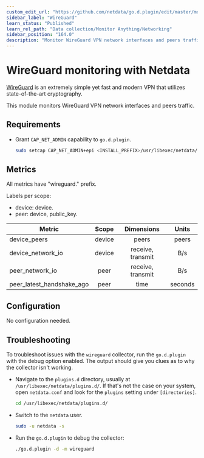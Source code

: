 ```yaml
---
custom_edit_url: "https://github.com/netdata/go.d.plugin/edit/master/modules/wireguard/README.md"
sidebar_label: "WireGuard"
learn_status: "Published"
learn_rel_path: "Data collection/Monitor Anything/Networking"
sidebar_position: "164.0"
description: "Monitor WireGuard VPN network interfaces and peers traffic."
---
```



# WireGuard monitoring with Netdata

[WireGuard](https://www.wireguard.com/) is an extremely simple yet fast and modern VPN that utilizes state-of-the-art
cryptography.

This module monitors WireGuard VPN network interfaces and peers traffic.

## Requirements

- Grant `CAP_NET_ADMIN` capability to `go.d.plugin`.

  ```bash
  sudo setcap CAP_NET_ADMIN+epi <INSTALL_PREFIX>/usr/libexec/netdata/plugins.d/go.d.plugin
  ```

## Metrics

All metrics have "wireguard." prefix.

Labels per scope:

- device: device.
- peer: device, public_key.

| Metric                    | Scope  |    Dimensions     |  Units  |
|---------------------------|:------:|:-----------------:|:-------:|
| device_peers              | device |       peers       |  peers  |
| device_network_io         | device | receive, transmit |   B/s   |
| peer_network_io           |  peer  | receive, transmit |   B/s   |
| peer_latest_handshake_ago |  peer  |       time        | seconds |

## Configuration

No configuration needed.

## Troubleshooting

To troubleshoot issues with the `wireguard` collector, run the `go.d.plugin` with the debug option enabled. The output
should give you clues as to why the collector isn't working.

- Navigate to the `plugins.d` directory, usually at `/usr/libexec/netdata/plugins.d/`. If that's not the case on
  your system, open `netdata.conf` and look for the `plugins` setting under `[directories]`.

  ```bash
  cd /usr/libexec/netdata/plugins.d/
  ```

- Switch to the `netdata` user.

  ```bash
  sudo -u netdata -s
  ```

- Run the `go.d.plugin` to debug the collector:

  ```bash
  ./go.d.plugin -d -m wireguard
  ```
